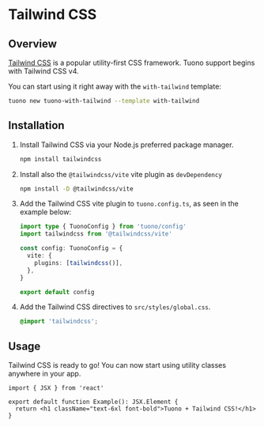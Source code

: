 
<MetaTags
  title="Tuono - Tailwind CSS"
  canonical="https://tuono.dev/documentation/styles/css-modules"
/>

# Tailwind CSS

## Overview

[Tailwind CSS](https://tailwindcss.com) is a popular utility-first CSS framework.
Tuono support begins with Tailwind CSS v4.

You can start using it right away with the `with-tailwind` template:

```sh
tuono new tuono-with-tailwind --template with-tailwind
```

## Installation

1. Install Tailwind CSS via your Node.js preferred package manager.

   ```sh
   npm install tailwindcss
   ```

2. Install also the `@tailwindcss/vite` vite plugin as `devDependency`

   ```sh
   npm install -D @tailwindcss/vite

   ```

3. Add the Tailwind CSS vite plugin to `tuono.config.ts`, as seen in the example below:

   ```ts
   import type { TuonoConfig } from 'tuono/config'
   import tailwindcss from '@tailwindcss/vite'

   const config: TuonoConfig = {
     vite: {
       plugins: [tailwindcss()],
     },
   }

   export default config
   ```

4. Add the Tailwind CSS directives to `src/styles/global.css`.

   ```css
   @import 'tailwindcss';
   ```

## Usage

Tailwind CSS is ready to go! You can now start using utility classes anywhere in your app.

```tsx
import { JSX } from 'react'

export default function Example(): JSX.Element {
  return <h1 className="text-6xl font-bold">Tuono + Tailwind CSS!</h1>
}
```
